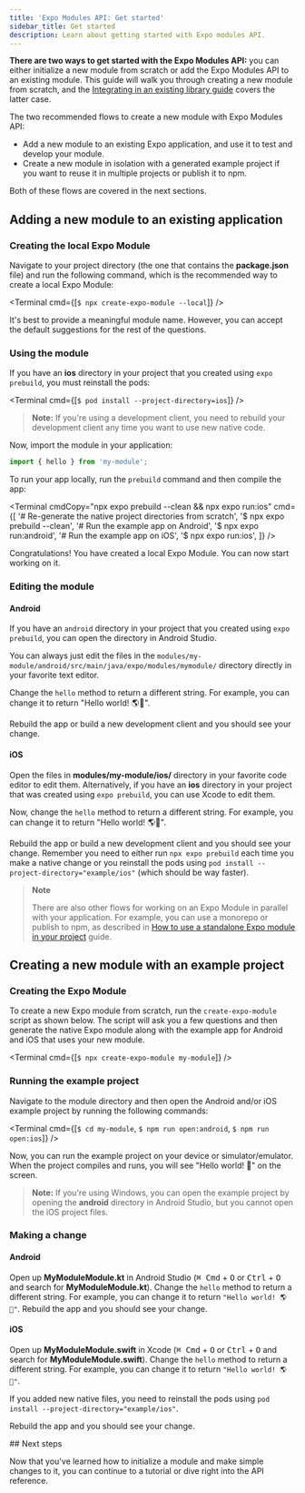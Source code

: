 ```yaml
---
title: 'Expo Modules API: Get started'
sidebar_title: Get started
description: Learn about getting started with Expo modules API.
---
```




**There are two ways to get started with the Expo Modules API:** you can either initialize a new module from scratch or add the Expo Modules API to an existing module. This guide will walk you through creating a new module from scratch, and the [Integrating in an existing library guide](/modules/existing-library) covers the latter case.

The two recommended flows to create a new module with Expo Modules API:

- Add a new module to an existing Expo application, and use it to test and develop your module.
- Create a new module in isolation with a generated example project if you want to reuse it in multiple projects or publish it to npm.

Both of these flows are covered in the next sections.

## Adding a new module to an existing application

<Step label="1">

### Creating the local Expo Module

Navigate to your project directory (the one that contains the **package.json** file) and run the following command, which is the recommended way to create a local Expo Module:

<Terminal cmd={[`$ npx create-expo-module --local`]} />

It's best to provide a meaningful module name. However, you can accept the default suggestions for the rest of the questions.

</Step>

<Step label="2">

### Using the module

If you have an **ios** directory in your project that you created using `expo prebuild`, you must reinstall the pods:

<Terminal cmd={[`$ pod install --project-directory=ios`]} />

> **Note:**
> If you're using a development client, you need to rebuild your development client any time you want to use new native code.

Now, import the module in your application:

```js
import { hello } from 'my-module';
```

To run your app locally, run the `prebuild` command and then compile the app:

<Terminal
  cmdCopy="npx expo prebuild --clean && npx expo run:ios"
  cmd={[
    '# Re-generate the native project directories from scratch',
    '$ npx expo prebuild --clean',
    '# Run the example app on Android',
    '$ npx expo run:android',
    '# Run the example app on iOS',
    '$ npx expo run:ios',
  ]}
/>

Congratulations! You have created a local Expo Module. You can now start working on it.

</Step>

<Step label="3">

### Editing the module

#### Android

If you have an `android` directory in your project that you created using `expo prebuild`, you can open the directory in Android Studio.

You can always just edit the files in the `modules/my-module/android/src/main/java/expo/modules/mymodule/` directory directly in your favorite text editor.

Change the `hello` method to return a different string. For example, you can change it to return "Hello world! 🌎🍎".

Rebuild the app or build a new development client and you should see your change.

#### iOS

Open the files in **modules/my-module/ios/** directory in your favorite code editor to edit them. Alternatively, if you have an **ios** directory in your project that was created using `expo prebuild`, you can use Xcode to edit them.

Now, change the `hello` method to return a different string. For example, you can change it to return "Hello world! 🌎🍎".

Rebuild the app or build a new development client and you should see your change. Remember you need to either run `npx expo prebuild` each time you make a native change or you reinstall the pods using `pod install --project-directory="example/ios"` (which should be way faster).

</Step>

> **Note**
>
> There are also other flows for working on an Expo Module in parallel with your application.
> For example, you can use a monorepo or publish to npm, as described in [How to use a standalone Expo module in your project](/modules/use-standalone-expo-module-in-your-project) guide.

## Creating a new module with an example project

<Step label="1">

### Creating the Expo Module

To create a new Expo module from scratch, run the `create-expo-module` script as shown below.
The script will ask you a few questions and then generate the native Expo module along with the example app for Android and iOS that uses your new module.

<Terminal cmd={[`$ npx create-expo-module my-module`]} />

</Step>

<Step label="2">

### Running the example project

Navigate to the module directory and then open the Android and/or iOS example project by running the following commands:

<Terminal cmd={[`$ cd my-module`, `$ npm run open:android`, `$ npm run open:ios`]} />

Now, you can run the example project on your device or simulator/emulator. When the project compiles and runs, you will see "Hello world! 👋" on the screen.

> **Note:** If you're using Windows, you can open the example project by opening the **android** directory in Android Studio, but you cannot open the iOS project files.

</Step>

<Step label="3">

### Making a change

#### Android

Open up **MyModuleModule.kt** in Android Studio (<kbd>⌘ Cmd</kbd> + <kbd>O</kbd> or <kbd>Ctrl</kbd> + <kbd>O</kbd> and search for **MyModuleModule.kt**). Change the `hello` method to return a different string. For example, you can change it to return `"Hello world! 🌎🤖"`. Rebuild the app and you should see your change.

#### iOS

Open up **MyModuleModule.swift** in Xcode (<kbd>⌘ Cmd</kbd> + <kbd>O</kbd> or <kbd>Ctrl</kbd> + <kbd>O</kbd> and search for **MyModuleModule.swift**). Change the `hello` method to return a different string. For example, you can change it to return `"Hello world! 🌎🍎"`.

If you added new native files, you need to reinstall the pods using `pod install --project-directory="example/ios"`.

Rebuild the app and you should see your change.

</Step>
## Next steps

Now that you've learned how to initialize a module and make simple changes to it, you can continue to a tutorial or dive right into the API reference.

<BoxLink
  title="Creating your first native module"
  description="Create a simple, but complete, native module to interact with Android and iOS preferences APIs."
  href="/modules/native-module-tutorial"
  Icon={BookOpen02Icon}
/>

<BoxLink
  title="Module API Reference"
  description="Outline for the Expo Module API and common patterns like sending events from native code to JavaScript."
  href="/modules/module-api"
  Icon={Grid01Icon}
/>
